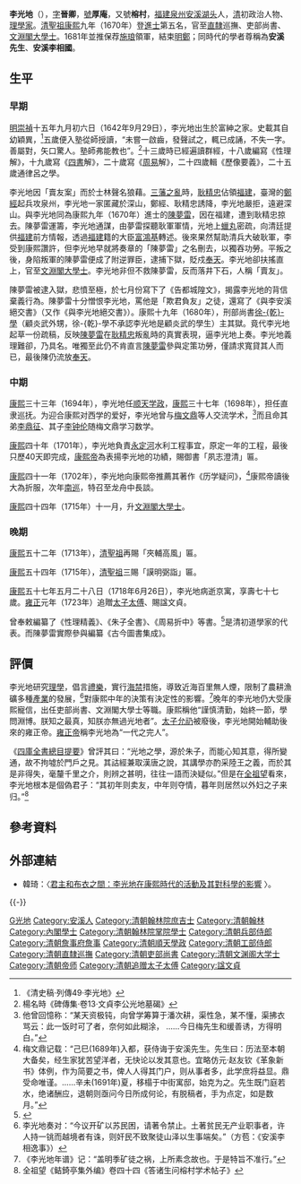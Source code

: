 {{Otheruses|other=名为李晋卿的其他人物|李晋卿}}
{{Otheruses|other=名为李文贞的其他人物|李文贞}}
{{明清人物信息框
| 姓名 = 李光地
| 原名 =
| 圖片名稱=Li Guangdi.jpg
| 圖片大小 =
| 圖片說明 =李光地
| 最高職務 =光祿大夫文淵閣大學士
| 屆數 =
| 國家 = {{QING}}
| 前任 =
| 繼任 =
| 爵位 =
| 籍貫 = [[福建省|福建省]][[泉州府|泉州府]]安溪縣湖頭鄉<br />（今福建省[[泉州市|泉州市]][[安溪縣|安溪縣]]）
| 族裔 = [[漢族|漢族]]
| 旗籍 =
| 府邸 =
| 世系 =
| 字號 = 字晉卿、號厚庵、又號榕村
| 諡號 = 文貞
| 出生日期 = [[崇禎|崇禎]]十五年九月初六日（1642年9月29日）
| 出生地點 = [[福建省|福建省]][[泉州府|泉州府]][[安溪縣|安溪縣]]湖頭鄉
| 逝世日期 = [[康熙|康熙]]五十七年五月二十八日<br/>（1718年6月26日）（76歲）
| 逝世地點 ={{QING}}[[京師|京師]]
| 陵墓 = 福建省安溪縣蓬萊鎮新坂村柏葉林
| 配偶 =
| 親屬 =李先春（祖父）<br />
李兆慶（父，[[入赘|赘]][[華山吳氏|華山吳氏]]）<br />
李鍾倫（子）<br />
李鍾修（子）<br />
李鍾佐（子）<br />
李鍾倎（子）<br />
李鍾僑（子）<br />
李鍾旺（子）<br />
李清藻（孫）<br />
李維翰（玄孫）<br />
[[愛新覺羅·胤礽|愛新覺羅·胤礽]]（弟子）<br />
[[何焯|何焯]]（弟子）
| 出身 = *康熙九年進士 
| 經歷 =
*[[庶吉士|庶吉士]]	康熙9年－11年
*[[編修|編修]]	康熙11年－16年
*[[會試|會試]]同考官	康熙12年
*[[侍講學士|侍講學士]]	康熙16年
*[[額外|額外]]侍讀學士	康熙16年
*[[侍讀學士|侍讀學士]]	康熙16年－19年
*[[內閣學士|內閣學士]]	康熙19年－21年；康熙25年－26年
*[[翰林院|翰林院]]掌院學士	康熙25年－28年
*[[日講起居注官|日講起居注官]]	康熙25年－？年
*[[經筵講官|經筵講官]]	康熙25年－？年
*[[教習庶吉士|教習庶吉士]]	康熙26年
*武會試正考官	康熙27年
*[[通政使司|通政使司]]通政使康熙28年
*[[兵部|兵部]]右[[侍郎|侍郎]]康熙28年－33年
*會試副考官	康熙30年
*[[詹事|詹事]]	康熙？年－？
*[[順天府|順天]][[學政|學政]]	康熙33年
*[[工部|工部]]右侍郎	康熙36年
*工部左侍郎	康熙36年－37年
*[[直隸|直隸]][[巡撫|巡撫]]	康熙37年－44年
*[[都察院|都察院]]右[[副都御史|副都御史]]康熙37年
*[[吏部尚書|吏部尚書]]	康熙42－44年
*[[文淵閣大學士|文淵閣大學士]]	康熙44年－57年
*會試正考官	康熙48年
*[[易經|易經]]總裁	康熙54年－？年
*聖祖朝宣力效忠大臣（追卹）	雍正元年	
*太子太傅（贈）	雍正元年
| 著作 = *周易通論等（詳見內文）
}}

'''李光地'''（{{bd|1642年9月29日||1718年6月26日|catIdx=L李}}），[[表字|字]]'''晉卿'''，[[號|號]]'''厚庵'''，又號'''榕村'''，[[福建|福建]][[泉州|泉州]][[安溪|安溪]][[湖头镇_(安溪县)|湖头]]人，[[清|清]]初政治人物、[[理學家|理學家]]。[[清聖祖|清聖祖]][[康熙|康熙]]九年（1670年）登[[進士|進士]]第五名，官至[[直隸|直隸]]巡撫、吏部尚書、[[文淵閣大學士|文淵閣大學士]]。1681年並推保荐[[施琅|施琅]]領軍，結束[[明鄭|明鄭]]；同時代的學者尊稱為'''安溪先生'''、'''安溪李相國'''。

==生平==
===早期===
[[明|明]][[崇禎|崇禎]]十五年九月初六日（1642年9月29日），李光地出生於富紳之家。史載其自幼穎異，<ref>《清史稿·列傳49·李光地》</ref>五歲便入塾從師授讀，“未嘗一啟齒，發聲試之，輒已成誦，不失一字。善屬對，矢口驚人。塾師弗能教也”。<ref>楊名時《碑傳集·卷13·文貞李公光地墓碣》</ref>十三歲時已經遍讀群經，十八歲編寫《性理解》，十九歲寫《[[四書|四書]]解》，二十歲寫《[[周易|周易]]解》，二十四歲輯《歷像要義》，二十五歲通律呂之學。

李光地因「賣友案」而於士林聲名狼藉。[[三藩之亂|三藩之亂]]時，[[耿精忠|耿精忠]]佔領[[福建|福建]]，臺灣的[[鄭經|鄭經]]起兵攻泉州，李光地一家匿藏於深山，鄭經、耿精忠誘降，李光地嚴拒，遠避深山。與李光地同為康熙九年（1670年）進士的[[陳夢雷|陳夢雷]]，因在福建，遭到耿精忠掠去。陳夢雷運籌，李光地通謀，由夢雷探聽耿軍軍情，光地上[[蠟丸|蠟丸]]密疏，向清廷提供[[福建|福建]]前方情報，透過[[福建|福建]]籍的大臣[[富鴻基|富鴻基]]轉述。後來果然幫助清兵大破耿軍，李受到康熙讚許，但李光地早就將奏章的「陳夢雷」之名刪去，以獨吞功勞。平叛之後，身陷叛軍的陳夢雷便成了附逆罪臣，逮捕下獄，貶戍[[奉天|奉天]]。李光地卻扶搖直上，官至[[文淵閣|文淵閣]][[大學士|大學士]]。李光地非但不救陳夢雷，反而落井下石，人稱「賣友」。

陳夢雷被逮入獄，悲憤至極，於七月份寫下了《告都城隍文》，揭露李光地的背信棄義行為。陳夢雷十分憎恨李光地，罵他是「欺君負友」之徒，還寫了《與李安溪絕交書》（又作《與李光地絕交書》）。康熙十九年（1680年），刑部尚書[[徐乾學|徐-{乾}-學]]（顧炎武外甥，徐-{乾}-學不承認李光地是顧炎武的學生）主其獄。竟代李光地起草一份疏稿，反映[[陳夢雷|陳夢雷]]在[[耿精忠|耿精忠]]叛亂時的真實表現，逼李光地上奏。李光地義理難卻，乃具名。唯獨至此仍不肯直言[[陳夢雷|陳夢雷]]參與定策功勞，僅請求寬貸其人而已，最後陳仍流放[[奉天|奉天]]。
===中期===
[[康熙|康熙]]三十三年（1694年），李光地任[[顺天学政|顺天学政]]，[[康熙|康熙]]三十七年（1698年），担任直隶巡抚。为迎合康熙对西学的爱好，李光地曾与[[梅文鼎|梅文鼎]]等人交流学术，<ref>他曾回憶称：“某天资极钝，向曾学筹算于潘次耕，渠性急，某不懂，渠拂衣骂云：此一饭时可了者，奈何如此糊涂， ……今日梅先生和缓善诱，方得明白。”</ref>而且命其弟[[李鼎征|李鼎征]]、其子[[李钟伦|李钟伦]]随梅文鼎学习数学。

[[康熙|康熙]]四十年（1701年），李光地負責[[永定河|永定河]]水利工程事宜，原定一年的工程，最後只歷40天即完成，[[康熙帝|康熙帝]]為表揚李光地的功績，賜御書「夙志澄清」匾。

[[康熙|康熙]]四十一年（1702年），李光地向康熙帝推薦其著作《历学疑问》，<ref>梅文鼎记载：“己巳(1689年)入都，获侍诲于安溪先生。先生曰：历法至本朝大备矣，经生家犹苦望洋者，无快论以发其意也。宜略仿元·赵友钦《革象新书》体例，作为简要之书，俾人人得其门户，则从事者多，此学庶将益显。鼎受命唯谨。……辛未(1691年)夏，移榻于中街寓邸，始克为之。先生既门庭若水，绝诸酬应，退朝则亟问今日所成何论，有脱稿者，手为点定，如是数月。”</ref>康熙帝讀後大為折服，次年[[南巡|南巡]]，特召至龙舟中長談。

[[康熙|康熙]]四十四年（1715年）十一月，升[[文淵閣大學士|文淵閣大學士]]。

===晚期===
[[康熙|康熙]]五十二年（1713年），[[清聖祖|清聖祖]]再賜「夾輔高風」匾。

[[康熙|康熙]]五十四年（1715年），[[清聖祖|清聖祖]]三賜「謨明弼詣」匾。

[[康熙|康熙]]五十七年五月二十八日（1718年6月26日），李光地病逝京寓，享壽七十七歲。[[雍正|雍正]]元年（1723年）追贈[[太子太傅|太子太傅]]、賜諡文貞。

曾奉敕編纂了《性理精義》、《朱子全書》、《周易折中》等書。<ref>{{cite book|last=泉州市地方志编纂委员会编 |first= |authorlink= |coauthors= |title=泉州市志 |publisher=中国社会科学出版社 |date=2000-5 |location=北京 |pages=第一章　人物传 |url=http://www.fjsq.gov.cn:88/showtext.asp?ToBook=3222&index=4402& |doi= |id= |isbn=7-5004-2700-X |deadurl=yes |archiveurl=https://web.archive.org/web/20090915195631/http://www.fjsq.gov.cn:88/showtext.asp?ToBook=3222&index=4402& |archivedate=2009-09-15 }}</ref>是清初道學家的代表。而陳夢雷實際參與編纂《古今圖書集成》。

==評價==
李光地研究[[理學|理學]]，倡言[[禮樂|禮樂]]，實行[[海禁|海禁]]措施，導致近海百里無人煙，限制了農耕漁礦多種[[產業|產業]]的發展，<ref>李光地奏对：“今议开矿以苏民困，请著令禁止。土著贫民无产业职事者，许人持一铫而越境者有诛，则奸民不致聚徒山泽以生事端矣。”（方苞：《安溪李相逸事》）</ref>對康熙中年的決策有決定性的影響。<ref>《李光地年谱》记：“盖明季矿徒之祸，上所素念故也。于是特旨不准行。”</ref>晚年的李光地仍大受康熙寵信，出任吏部尚書、文淵閣大學士等職。康熙稱他“謹慎清勤，始終一節，學問淵博。朕知之最真，知朕亦無過光地者”。[[太子|太子]][[允礽|允礽]]被廢後，李光地開始輔助後來的雍正帝。[[雍正帝|雍正帝]]稱李光地為“一代之完人”。

《[[四庫全書總目提要|四庫全書總目提要]]》曾評其曰：“光地之學，源於朱子，而能心知其意，得所變通，故不拘墟於門戶之見。其詁經兼取漢唐之說，其講學亦酌采陸王之義，而於其是非得失，毫釐千里之介，則辨之甚明，往往一語而決疑似。”但是在[[全祖望|全祖望]]看來，李光地根本是個偽君子：“其初年则卖友，中年则夺情，暮年则居然以外妇之子来归。”<ref>全祖望《鲒錡亭集外编》卷四十四《答诸生问榕村学术帖子》</ref>

==參考資料==
{{reflist|2}}

==外部連結==
*韓琦：〈[http://thjcs.web.nthu.edu.tw/files/14-1662-41481,r2979-1.php 君主和布衣之間：李光地在康熙時代的活動及其對科學的影響] {{Wayback|url=http://thjcs.web.nthu.edu.tw/files/14-1662-41481,r2979-1.php |date=20190502163839 }}〉。
{{wikisource|清史稿/卷262}}

{{-}}
{{start box}}
{{s-off}}
{{succession box|[[陳廷敬|陳廷敬]]|[[宋犖|宋犖]]|[[清朝吏部尚书列表#吏部汉尚书|吏部漢尚書]]|<small>[[康熙|康熙]]四十二年四月戊戌－康熙四十四年十一月己巳<br>（1703年6月7日－1705年12月24日）</small>}}
{{end box}}

{{康熙九年庚戌科殿試金榜}}
{{清朝入祀賢良祠}}

{{Authority control}}

{{DEFAULTSORT:Li李}}
[[Category:李姓|G光地]]
[[Category:安溪人|Category:安溪人]]
[[Category:清朝翰林院庶吉士|Category:清朝翰林院庶吉士]]
[[Category:清朝翰林|Category:清朝翰林]]
[[Category:內閣學士|Category:內閣學士]]
[[Category:清朝翰林院掌院學士|Category:清朝翰林院掌院學士]]
[[Category:清朝兵部侍郎|Category:清朝兵部侍郎]]
[[Category:清朝詹事府詹事|Category:清朝詹事府詹事]]
[[Category:清朝順天學政|Category:清朝順天學政]]
[[Category:清朝工部侍郎|Category:清朝工部侍郎]]
[[Category:清朝直隸巡撫|Category:清朝直隸巡撫]]
[[Category:清朝吏部尚書|Category:清朝吏部尚書]]
[[Category:清朝文渊阁大学士|Category:清朝文渊阁大学士]]
[[Category:清朝帝师|Category:清朝帝师]]
[[Category:清朝追赠太子太傅|Category:清朝追赠太子太傅]]
[[Category:諡文貞|Category:諡文貞]]